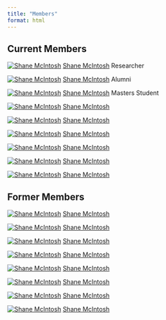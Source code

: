 ```yaml
---
title: "Members"
format: html
---
```


## Current Members

:::: {.member-grid}
::: {.member}
[![Shane McIntosh](members/shanemcintosh.jpg){.member-image}](members/shanemcintosh.qmd)
[Shane McIntosh](members/shanemcintosh.qmd)
Researcher
:::

::: {.member}
[![Shane McIntosh](members/shanemcintosh.jpg){.member-image}](members/shanemcintosh.qmd)
[Shane McIntosh](members/shanemcintosh.qmd)
Alumni
:::

::: {.member}
[![Shane McIntosh](members/shanemcintosh.jpg){.member-image}](members/shanemcintosh.qmd)
[Shane McIntosh](members/shanemcintosh.qmd)
Masters Student
:::

::: {.member}
[![Shane McIntosh](members/shanemcintosh.jpg){.member-image}](members/shanemcintosh.qmd)
[Shane McIntosh](members/shanemcintosh.qmd)
:::

::: {.member}
[![Shane McIntosh](members/shanemcintosh.jpg){.member-image}](members/shanemcintosh.qmd)
[Shane McIntosh](members/shanemcintosh.qmd)
:::

::: {.member}
[![Shane McIntosh](members/shanemcintosh.jpg){.member-image}](members/shanemcintosh.qmd)
[Shane McIntosh](members/shanemcintosh.qmd)
:::

::: {.member}
[![Shane McIntosh](members/shanemcintosh.jpg){.member-image}](members/shanemcintosh.qmd)
[Shane McIntosh](members/shanemcintosh.qmd)
:::

::: {.member}
[![Shane McIntosh](members/shanemcintosh.jpg){.member-image}](members/shanemcintosh.qmd)
[Shane McIntosh](members/shanemcintosh.qmd)
:::

::: {.member}
[![Shane McIntosh](members/shanemcintosh.jpg){.member-image}](members/shanemcintosh.qmd)
[Shane McIntosh](members/shanemcintosh.qmd)
:::
::::

## Former Members

:::: {.member-grid}
::: {.member}
[![Shane McIntosh](members/shanemcintosh.jpg){.member-image}](members/shanemcintosh.qmd)
[Shane McIntosh](members/shanemcintosh.qmd)
:::

::: {.member}
[![Shane McIntosh](members/shanemcintosh.jpg){.member-image}](members/shanemcintosh.qmd)
[Shane McIntosh](members/shanemcintosh.qmd)
:::

::: {.member}
[![Shane McIntosh](members/shanemcintosh.jpg){.member-image}](members/shanemcintosh.qmd)
[Shane McIntosh](members/shanemcintosh.qmd)
:::

::: {.member}
[![Shane McIntosh](members/shanemcintosh.jpg){.member-image}](members/shanemcintosh.qmd)
[Shane McIntosh](members/shanemcintosh.qmd)
:::

::: {.member}
[![Shane McIntosh](members/shanemcintosh.jpg){.member-image}](members/shanemcintosh.qmd)
[Shane McIntosh](members/shanemcintosh.qmd)
:::

::: {.member}
[![Shane McIntosh](members/shanemcintosh.jpg){.member-image}](members/shanemcintosh.qmd)
[Shane McIntosh](members/shanemcintosh.qmd)
:::

::: {.member}
[![Shane McIntosh](members/shanemcintosh.jpg){.member-image}](members/shanemcintosh.qmd)
[Shane McIntosh](members/shanemcintosh.qmd)
:::

::: {.member}
[![Shane McIntosh](members/shanemcintosh.jpg){.member-image}](members/shanemcintosh.qmd)
[Shane McIntosh](members/shanemcintosh.qmd)
:::
::::